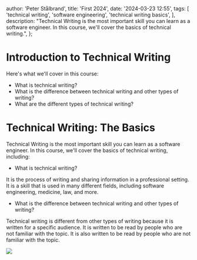 


  author: 'Peter Stålbrand',
  title: 'First 2024',
  date: '2024-03-23 12:55',
  tags: [
    'technical writing',
    'software engineering',
    'technical writing basics',
  ],
  description: "Technical Writing is the most important skill you can learn as a software engineer. In this course, we'll cover the basics of technical writing.",
};

# Introduction to Technical Writing

Here's what we'll cover in this course:

- What is technical writing?
- What is the difference between technical writing and other types of writing?
- What are the different types of technical writing?

# Technical Writing: The Basics

Technical Writing is the most important skill you can learn as a software engineer. In this course, we'll cover the basics of technical writing, including:

- What is technical writing?

It is the process of writing and sharing information in a professional setting. It is a skill that is used in many different fields, including software engineering, medicine, law, and more.

- What is the difference between technical writing and other types of writing?

Technical writing is different from other types of writing because it is written for a specific audience. It is written to be read by people who are not familiar with the topic. It is also written to be read by people who are not familiar with the topic.

<Image src={PeterImage} />

